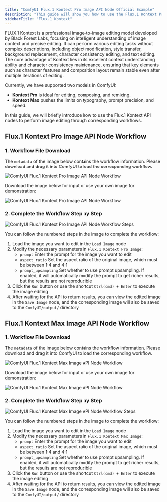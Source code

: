 ```yaml
---
title: "ComfyUI Flux.1 Kontext Pro Image API Node Official Example"
description: "This guide will show you how to use the Flux.1 Kontext Pro Image API node in ComfyUI to perform image editing"
sidebarTitle: "Flux.1 Kontext"
---
```



FLUX.1 Kontext is a professional image-to-image editing model developed by Black Forest Labs, focusing on intelligent understanding of image context and precise editing.
It can perform various editing tasks without complex descriptions, including object modification, style transfer, background replacement, character consistency editing, and text editing.
The core advantage of Kontext lies in its excellent context understanding ability and character consistency maintenance, ensuring that key elements such as character features and composition layout remain stable even after multiple iterations of editing.

Currently, we have supported two models in ComfyUI:

* **Kontext Pro** is ideal for editing, composing, and remixing.
* **Kontext Max** pushes the limits on typography, prompt precision, and speed.

In this guide, we will briefly introduce how to use the Flux.1 Kontext API nodes to perform image editing through corresponding workflows.

<ReqHint/>

## Flux.1 Kontext Pro Image API Node Workflow

### 1. Workflow File Download

The `metadata` of the image below contains the workflow information. Please download and drag it into ComfyUI to load the corresponding workflow.

![ComfyUI Flux.1 Kontext Pro Image API Node Workflow](https://raw.githubusercontent.com/Comfy-Org/example_workflows/main/api_nodes/bfl/flux_1_kontext_pro_image.png)

Download the image below for input or use your own image for demonstration:

![ComfyUI Flux.1 Kontext Pro Image API Node Workflow](https://raw.githubusercontent.com/Comfy-Org/example_workflows/main/api_nodes/bfl/flux_1_kontext_pro_image_input.png)

### 2. Complete the Workflow Step by Step

![ComfyUI Flux.1 Kontext Pro Image API Node Workflow Steps](/images/tutorial/api_nodes/bfl/flux_1_kontext_pro_image_step_guide.jpg)

You can follow the numbered steps in the image to complete the workflow:
1. Load the image you want to edit in the `Load Image` node
2. Modify the necessary parameters in `Flux.1 Kontext Pro Image`:
    - `prompt` Enter the prompt for the image you want to edit
    - `aspect_ratio` Set the aspect ratio of the original image, which must be between 1:4 and 4:1
    - `prompt_upsampling` Set whether to use prompt upsampling. If enabled, it will automatically modify the prompt to get richer results, but the results are not reproducible
3. Click the `Run` button or use the shortcut `Ctrl(cmd) + Enter` to execute the image editing
4. After waiting for the API to return results, you can view the edited image in the `Save Image` node, and the corresponding image will also be saved to the `ComfyUI/output/` directory

## Flux.1 Kontext Max Image API Node Workflow

### 1. Workflow File Download

The `metadata` of the image below contains the workflow information. Please download and drag it into ComfyUI to load the corresponding workflow.

![ComfyUI Flux.1 Kontext Max Image API Node Workflow](https://raw.githubusercontent.com/Comfy-Org/example_workflows/main/api_nodes/bfl/flux_1_kontext_max_image.png)

Download the image below for input or use your own image for demonstration:

![ComfyUI Flux.1 Kontext Max Image API Node Workflow](https://raw.githubusercontent.com/Comfy-Org/example_workflows/main/api_nodes/bfl/flux_1_kontext_max_image_input.png)

### 2. Complete the Workflow Step by Step

![ComfyUI Flux.1 Kontext Max Image API Node Workflow Steps](/images/tutorial/api_nodes/bfl/flux_1_kontext_max_image_step_guide.jpg)

You can follow the numbered steps in the image to complete the workflow:
1. Load the image you want to edit in the `Load Image` node
2. Modify the necessary parameters in `Flux.1 Kontext Max Image`:
    - `prompt` Enter the prompt for the image you want to edit
    - `aspect_ratio` Set the aspect ratio of the original image, which must be between 1:4 and 4:1
    - `prompt_upsampling` Set whether to use prompt upsampling. If enabled, it will automatically modify the prompt to get richer results, but the results are not reproducible
3. Click the `Run` button or use the shortcut `Ctrl(cmd) + Enter` to execute the image editing
4. After waiting for the API to return results, you can view the edited image in the `Save Image` node, and the corresponding image will also be saved to the `ComfyUI/output/` directory

<PromptTechniques/>